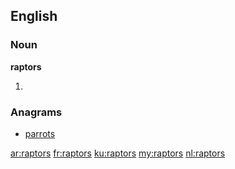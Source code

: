 ==English==

===Noun===
'''raptors'''

# {{plural of|[[raptor]]}}

===Anagrams===
* [[parrots#English|parrots]]

[[ar:raptors]]
[[fr:raptors]]
[[ku:raptors]]
[[my:raptors]]
[[nl:raptors]]